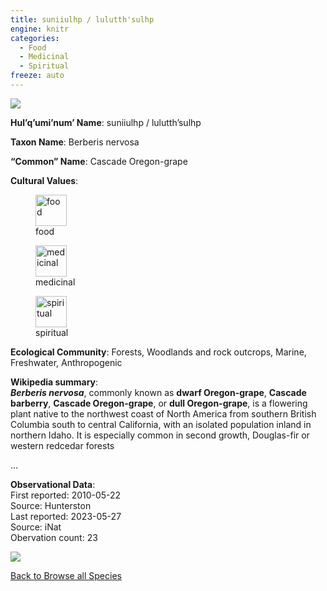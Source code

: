 ```yaml
---
title: suniiulhp / lulutth'sulhp
engine: knitr
categories:
  - Food
  - Medicinal
  - Spiritual
freeze: auto
---
```

![](https://inaturalist-open-data.s3.amazonaws.com/photos/44971943/medium.jpg){fig-alt="suniiulhp / lulutth'sulhp - Cascade Oregon-grape"}

**Hul'q'umi'num' Name**: suniiulhp / lulutth'sulhp



**Taxon Name**: Berberis nervosa

**"Common" Name**: Cascade Oregon-grape

**Cultural Values**:  

::: {layout-nrow=1 style="width:60%"}
![food](/files/food.svg){width=50px}

![medicinal](/files/medicinal.svg){width=50px}

![spiritual](/files/spiritual.svg){width=50px}
:::

**Ecological Community**: Forests, Woodlands and rock outcrops, Marine, Freshwater, Anthropogenic

**Wikipedia summary**:  
<i><b>Berberis nervosa</b></i>, commonly known as <b>dwarf Oregon-grape</b>, <b>Cascade barberry</b>, <b>Cascade Oregon-grape</b>, or <b>dull Oregon-grape</b>, is a flowering plant native to the northwest coast of North America from southern British Columbia south to central California, with an isolated population inland in northern Idaho. It is especially common in second growth, Douglas-fir or western redcedar forests</p>...

**Observational Data**:   
First reported: 2010-05-22  
Source: Hunterston  
Last reported: 2023-05-27  
Source: iNat  
Obervation count: 23

![](community_dist.png)

[<i class="fa fa-arrow-left" aria-hidden="true"></i> Back to Browse all Species](/taxa.html)
